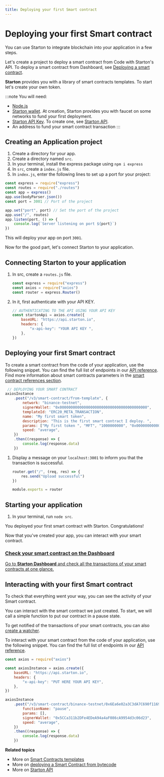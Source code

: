 ```yaml
---
title: Deploying your first Smart contract
---
```



# Deploying your first Smart contract

You can use Starton to integrate blockchain into your application in a few steps.

Let's create a project to deploy a smart contract from Code with Starton's API. To deploy a smart contract from Dashboard, see [Deploying a smart contract](/Smart-contract/deploying-a-smart-contract.mdx).

**Starton** provides you with a library of smart contracts templates.
To start let's create your own token.

:::note You will need:

-   [Node.js](https://nodejs.org/en/)
-   [Starton wallet](https://starton.io/). At creation, Starton provides you with faucet on some networks to fund your first deployment. 
-   [Starton API Key](https://starton.io/). To create one, see [Starton API](/Developer/API.md). 
-   An address to fund your smart contract transaction 
:::

## Creating an Application project

1. Create a directory for your app.
1. Create a directory named `src`.
1. In your terminal, install the express package using
   `npm i express`
1. In `src`, create a `index.js` file.
1. In `index.js`, enter the following lines to set up a port for your project:

```jsx showLineNumbers
const express = require("express")
const routes = require("./routes")
const app = express()
app.use(bodyParser.json())
const port = 3001 // Port of the project

app.set("port", port) // Set the port of the project
app.use("/", routes)
app.listen(port, () => {
	console.log(`Server listening on port ${port}`)
})
```

This will deploy your app on port `3001`.

Now for the good part, let's connect Starton to your application.

## Connecting Starton to your application

1. In src, create a `routes.js` file.

    ```jsx showLineNumbers
    const express = require("express")
    const axios = require("axios")
    const router = express.Router()
    ```

1. In it, first authenticate with your API KEY.

    ```jsx showLineNumbers
    // AUTHENTICATING TO THE API USING YOUR API KEY
    const startonApi = axios.create({
    	baseURL: "https://api.starton.io",
    	headers: {
    		"x-api-key": "YOUR API KEY ",
    	},
    })
   ```

## Deploying your first Smart contract

To create a smart contract from the code of your application, use the following snippet.
You can find the full list of endpoints in our <a href="https://docs.starton.io/intro#tag/SmartContract">API reference</a>.
Find more information about smart contracts parameters in the [smart contract references section](/Smart-contract/parameters-and-functions.mdx).

```jsx showLineNumbers
 // DEPLOYING YOUR SMART CONTRACT
axiosInstance
	.post("/v3/smart-contract/from-template", {
		network: "binance-testnet",
		signerWallet: "0x0000000000000000000000000000000000000000",
		templateId: "ERC20_META_TRANSACTION",
		name: "My first smart token",
		description: "This is the first smart contract I deploy. ",
		params: ["My first token ", "MFT", "1000000000", "0x0000000000000000000000000000000000000000"],
		speed: "average",
	})
	.then((response) => {
		console.log(response.data)
	})
```

1. Display a message on your `localhost:3001` to inform you that the transaction is successful.

    ```jsx showLineNumbers
    router.get("/", (req, res) => {
    	res.send("Upload successful")
    })

    module.exports = router
    ```
   
## Starting your application

1. In your terminal, run `node src`.

You deployed your first smart contract with Starton. Congratulations!

Now that you've created your app, you can interact with your smart contract. 

<div class="row-is-multiline">

<div class="col col--2" class="cards">
	<a class="button-card button-card--vertical" href="https://app.starton.io/projects">
		<h3>Check your smart contract on the Dashboard</h3>
		<div class="button-card__inner">
			<p color="white">Go to <b>Starton Dashboard</b> and check all the transactions of your smart contracts at one glance.</p>
		</div>
	</a>
</div>

</div>


## Interacting with your first Smart contract

To check that everything went your way, you can see the activity of your Smart contract.

You can interact with the smart contract we just created.
To start, we will call a simple function to put our contract in a pause state.

To get notified of the transactions of your smart contracts, you can also [create a watcher](/Tutorials/monitoring-blockchain-activity.mdx).

To interact with your smart contract from the code of your application, use the following snippet.
You can find the full list of endpoints in our <a href="https://docs.starton.io/intro#tag/SmartContract">API reference</a>.

```jsx showLineNumbers
const axios = require("axios")

const axiosInstance = axios.create({
	baseURL: "https://api.starton.io",
	headers: {
		"x-api-key": "PUT HERE YOUR API KEY",
	},
})

axiosInstance
	.post("/v3/smart-contract/binance-testnet/0x6Ea6e02a3C3dA7C690f1169C4e3e11a413875307/call", {
		functionName: "pause",
		params: [],
		signerWallet: "0x5CCa311b2DFe4EDeA94a4aF086cA9954d3c06d23",
		speed: "average",
	})
	.then((response) => {
		console.log(response.data)
	})
```


**Related topics**

-   More on [Smart Contracts templates ](/Smart-contract/parameters-and-functions.mdx)
-   More on [deploying a Smart Contract from bytecode](/Smart-contract/deploy-from-bytecode.md)
-   More on [Starton API](/Developer/API.md)

